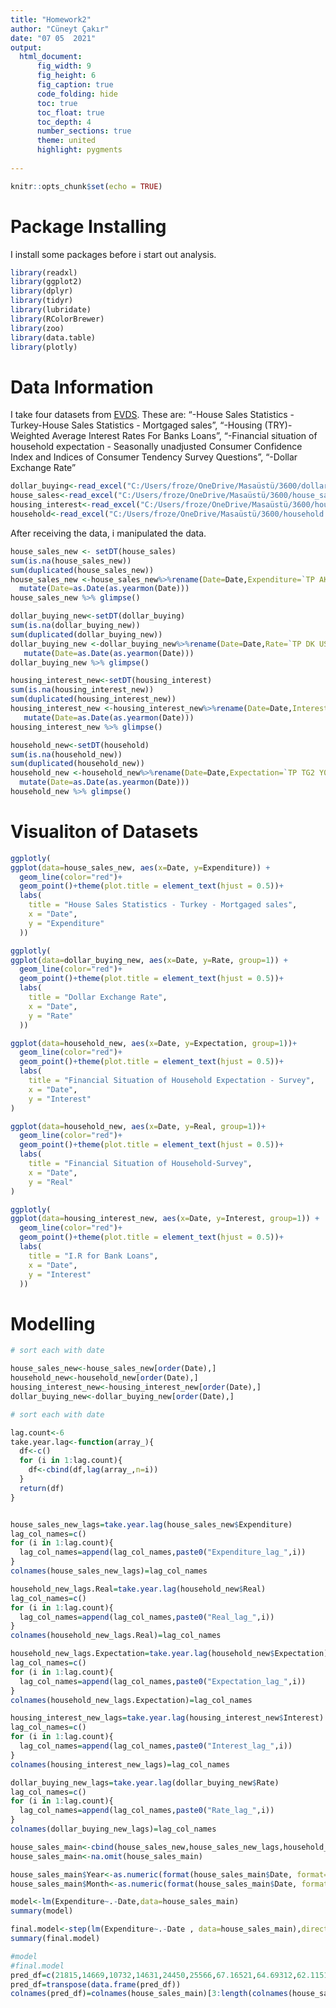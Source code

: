 ---
title: "Homework2"
author: "Cüneyt Çakır"
date: "07 05  2021"
output: 
  html_document:
      fig_width: 9
      fig_height: 6
      fig_caption: true
      code_folding: hide
      toc: true
      toc_float: true
      toc_depth: 4 
      number_sections: true
      theme: united
      highlight: pygments 
      
---

```{r setup, include=FALSE}
knitr::opts_chunk$set(echo = TRUE)
```

# Package Installing 

I install some packages before i start out analysis.

```{r warning=FALSE, message=FALSE}
library(readxl)
library(ggplot2)
library(dplyr)
library(tidyr)
library(lubridate)
library(RColorBrewer)
library(zoo)
library(data.table)
library(plotly)
```
# Data Information

I take four datasets from [EVDS](https://evds2.tcmb.gov.tr/). These are:
  "-House Sales Statistics - Turkey-House Sales Statistics - Mortgaged sales",
  "-Housing (TRY)-Weighted Average Interest Rates For Banks Loans",
  "-Financial situation of household expectation - Seasonally unadjusted Consumer Confidence Index and Indices of Consumer Tendency Survey Questions", 
  "-Dollar Exchange Rate"
```{r warning=FALSE, message=FALSE, echo=FALSE}
dollar_buying<-read_excel("C:/Users/froze/OneDrive/Masaüstü/3600/dollar_buying.xlsx")
house_sales<-read_excel("C:/Users/froze/OneDrive/Masaüstü/3600/house_sales.xlsx")
housing_interest<-read_excel("C:/Users/froze/OneDrive/Masaüstü/3600/housing_interest.xlsx")
household<-read_excel("C:/Users/froze/OneDrive/Masaüstü/3600/household.xlsx")
```
After receiving the data, i manipulated the data.    

```{r warning=FALSE, message=FALSE, echo=FALSE}

house_sales_new <- setDT(house_sales)
sum(is.na(house_sales_new))
sum(duplicated(house_sales_new))
house_sales_new <-house_sales_new%>%rename(Date=Date,Expenditure=`TP AKONUTSAT2 TOPLAM`)%>%
  mutate(Date=as.Date(as.yearmon(Date)))
house_sales_new %>% glimpse()

dollar_buying_new<-setDT(dollar_buying)
sum(is.na(dollar_buying_new))
sum(duplicated(dollar_buying_new))
dollar_buying_new <-dollar_buying_new%>%rename(Date=Date,Rate=`TP DK USD A YTL`)%>%
   mutate(Date=as.Date(as.yearmon(Date)))
dollar_buying_new %>% glimpse()

housing_interest_new<-setDT(housing_interest)
sum(is.na(housing_interest_new))
sum(duplicated(housing_interest_new))
housing_interest_new <-housing_interest_new%>%rename(Date=Date,Interest=`TP KTF12`)%>%
   mutate(Date=as.Date(as.yearmon(Date)))
housing_interest_new %>% glimpse()

household_new<-setDT(household)
sum(is.na(household_new))
sum(duplicated(household_new))
household_new <-household_new%>%rename(Date=Date,Expectation=`TP TG2 Y03`,Real=`TP TG2 Y02`)%>%
  mutate(Date=as.Date(as.yearmon(Date)))
household_new %>% glimpse()

```
# Visualiton of Datasets


```{r warning=FALSE, message=FALSE}
ggplotly(
ggplot(data=house_sales_new, aes(x=Date, y=Expenditure)) +
  geom_line(color="red")+
  geom_point()+theme(plot.title = element_text(hjust = 0.5))+
  labs(
    title = "House Sales Statistics - Turkey - Mortgaged sales",
    x = "Date",
    y = "Expenditure"
  ))
```


```{r warning=FALSE, message=FALSE}
ggplotly(
ggplot(data=dollar_buying_new, aes(x=Date, y=Rate, group=1)) +
  geom_line(color="red")+
  geom_point()+theme(plot.title = element_text(hjust = 0.5))+
  labs(
    title = "Dollar Exchange Rate",
    x = "Date",
    y = "Rate"
  ))
```


```{r warning=FALSE, message=FALSE}

ggplot(data=household_new, aes(x=Date, y=Expectation, group=1))+
  geom_line(color="red")+
  geom_point()+theme(plot.title = element_text(hjust = 0.5))+
  labs(
    title = "Financial Situation of Household Expectation - Survey",
    x = "Date",
    y = "Interest"
)

ggplot(data=household_new, aes(x=Date, y=Real, group=1))+
  geom_line(color="red")+
  geom_point()+theme(plot.title = element_text(hjust = 0.5))+
  labs(
    title = "Financial Situation of Household-Survey",
    x = "Date",
    y = "Real"
)

```


```{r warning=FALSE, message=FALSE}
ggplotly(
ggplot(data=housing_interest_new, aes(x=Date, y=Interest, group=1)) +
  geom_line(color="red")+
  geom_point()+theme(plot.title = element_text(hjust = 0.5))+
  labs(
    title = "I.R for Bank Loans",
    x = "Date",
    y = "Interest"
  ))
```

# Modelling



```{r warning=FALSE, message=FALSE}
# sort each with date

house_sales_new<-house_sales_new[order(Date),]
household_new<-household_new[order(Date),]
housing_interest_new<-housing_interest_new[order(Date),]
dollar_buying_new<-dollar_buying_new[order(Date),]
```

```{r warning=FALSE, message=FALSE}
# sort each with date

lag.count<-6
take.year.lag<-function(array_){
  df<-c()
  for (i in 1:lag.count){
    df<-cbind(df,lag(array_,n=i))
  }
  return(df)
}


house_sales_new_lags=take.year.lag(house_sales_new$Expenditure)
lag_col_names=c()
for (i in 1:lag.count){
  lag_col_names=append(lag_col_names,paste0("Expenditure_lag_",i))
}
colnames(house_sales_new_lags)=lag_col_names

household_new_lags.Real=take.year.lag(household_new$Real)
lag_col_names=c()
for (i in 1:lag.count){
  lag_col_names=append(lag_col_names,paste0("Real_lag_",i))
}
colnames(household_new_lags.Real)=lag_col_names

household_new_lags.Expectation=take.year.lag(household_new$Expectation)
lag_col_names=c()
for (i in 1:lag.count){
  lag_col_names=append(lag_col_names,paste0("Expectation_lag_",i))
}
colnames(household_new_lags.Expectation)=lag_col_names

housing_interest_new_lags=take.year.lag(housing_interest_new$Interest)
lag_col_names=c()
for (i in 1:lag.count){
  lag_col_names=append(lag_col_names,paste0("Interest_lag_",i))
}
colnames(housing_interest_new_lags)=lag_col_names

dollar_buying_new_lags=take.year.lag(dollar_buying_new$Rate)
lag_col_names=c()
for (i in 1:lag.count){
  lag_col_names=append(lag_col_names,paste0("Rate_lag_",i))
}
colnames(dollar_buying_new_lags)=lag_col_names

```

```{r warning=FALSE, message=FALSE}

house_sales_main<-cbind(house_sales_new,house_sales_new_lags,household_new_lags.Real,household_new_lags.Expectation,housing_interest_new_lags,dollar_buying_new_lags)
house_sales_main<-na.omit(house_sales_main)

house_sales_main$Year<-as.numeric(format(house_sales_main$Date, format="%Y"))
house_sales_main$Month<-as.numeric(format(house_sales_main$Date, format="%m"))

model<-lm(Expenditure~.-Date,data=house_sales_main)
summary(model)

final.model<-step(lm(Expenditure~.-Date , data=house_sales_main),direction="backward")
summary(final.model)
```


```{r warning=FALSE, message=FALSE}
#model
#final.model
pred_df=c(21815,14669,10732,14631,24450,25566,67.16521,64.69312,62.11510,64.90300,65.9866,67.83600,87.92016,84.51865,83.80907,78.85528,79.02186,79.50939,17.7350,17.9850,18.3880,18.1925,15.6750,15.0660,7.628235,7.072365,7.393975,7.721065,8.003324,7.873881,2021,4)
pred_df=transpose(data.frame(pred_df))
colnames(pred_df)=colnames(house_sales_main)[3:length(colnames(house_sales_main))]

```
